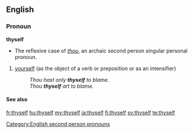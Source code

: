 ==English==
===Pronoun===
'''thyself'''

* The reflexive case of ''[[thou]]'', an archaic second person singular personal pronoun.

# {{archaic|_|or|_|literary|informal}} [[yourself]] (as the object of a verb or preposition or as an intensifier)
#: ''Thou hast only '''thyself''' to blame.''
#: ''Thou '''thyself''' art to blame.''

====See also====
{{English personal pronouns}}

[[Category:English second person pronouns]]

[[fr:thyself]]
[[hu:thyself]]
[[my:thyself]]
[[ja:thyself]]
[[fi:thyself]]
[[sv:thyself]]
[[te:thyself]]